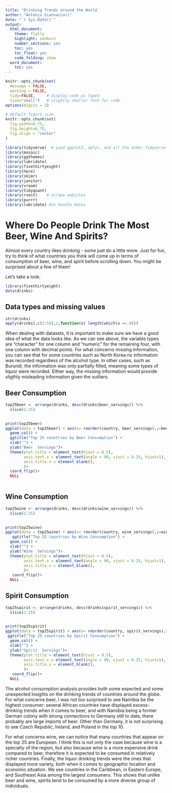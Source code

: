 ```yaml
---
title: 'Drinking Trends around the World'
author: "Antonio Giannaccari"
date: "`r Sys.Date()`"
output:
  html_document:
    theme: flatly
    highlight: zenburn
    number_sections: yes
    toc: yes
    toc_float: yes
    code_folding: show
  word_document:
    toc: yes
---
```



```r
knitr::opts_chunk$set(
  message = FALSE, 
  warning = FALSE, 
  tidy=FALSE,     # display code as typed
  size="small")   # slightly smaller font for code
options(digits = 3)

# default figure size
knitr::opts_chunk$set(
  fig.width=6.75, 
  fig.height=6.75,
  fig.align = "center"
)
```


```r
library(tidyverse)  # Load ggplot2, dplyr, and all the other tidyverse packages
library(mosaic)
library(ggthemes)
library(lubridate)
library(fivethirtyeight)
library(here)
library(skimr)
library(janitor)
library(vroom)
library(tidyquant)
library(rvest)    # scrape websites
library(purrr)  
library(lubridate) #to handle dates
```



# Where Do People Drink The Most Beer, Wine And Spirits?

Almost every country likes drinking - some  just do a little more. Just for fun, try to think of what countries you think will come up in terms of consumption of beer, wine, and spirit before scrolling down. You might be surprised about a few of them! 

Let's take a look.

```r
library(fivethirtyeight)
data(drinks)
```

## Data types and missing values
```r
str(drinks)
apply(drinks[,c(2:5)],2,function(x) length(which(x == 0)))
```

When dealing with datasets, it is important to make sure we have a good idea of what the data looks like. As we can see above, the variable types are "character" for one column and "numeric" for the remaining four, with one column  with decimal points. For what concerns missing information, you can see that for some countries such as North Korea no information was recorded regardless of the alcohol type. In other cases, such as Burundi, the information was only partially filled, meaning some types of liquor were recorded. Either way, the missing information would provide sligthly misleading information given the outliers.

## Beer Consumption
```r
top25beer <- arrange(drinks, desc(drinks$beer_servings)) %>% 
  slice(1:25)
  

print(top25beer)
ggplot(data = top25beer) + aes(x= reorder(country, beer_servings),y=beer_servings) +
  geom_col() +
  ggtitle("Top 25 countries by Beer Consumption") +
  xlab("") +
  ylab("Beer  Servings")+
  theme(plot.title = element_text(hjust = 0.5),
        axis.text.x = element_text(angle = 90, vjust = 0.25, hjust=1),
        axis.title.x = element_blank(),
        )+
  coord_flip()+
  NULL
  

```

## Wine Consumption
```r


top25wine <- arrange(drinks, desc(drinks$wine_servings)) %>% 
  slice(1:25)
  

print(top25wine)
ggplot(data = top25wine) + aes(x= reorder(country, wine_servings),y=wine_servings) +
   ggtitle("Top 25 countries by Wine Consumption") +
  geom_col() +
  xlab("") +
  ylab("Wine  Servings")+
  theme(plot.title = element_text(hjust = 0.5),
        axis.text.x = element_text(angle = 90, vjust = 0.25, hjust=1),
        axis.title.x = element_blank(),
        )+
   coord_flip()+
  NULL

```

## Spirit Consumption
```r

top25spirit <- arrange(drinks, desc(drinks$spirit_servings)) %>% 
  slice(1:25)
  

print(top25spirit)
ggplot(data = top25spirit) + aes(x= reorder(country, spirit_servings),y=spirit_servings) +
 ggtitle("Top 25 countries by Spirit Consumption") +
  geom_col() +
  xlab("") +
  ylab("Spirit  Servings")+
  theme(plot.title = element_text(hjust = 0.5),
        axis.text.x = element_text(angle = 90, vjust = 0.25, hjust=1),
        axis.title.x = element_blank(),
        )+
   coord_flip()+
  NULL
```

The alcohol consumption analysis provides both some expected and some unexpected insights on the drinking trends of countries around  the globe. For what concerns beer, I was not too surprised to see Namibia be the highest consumer: several African countries have displayed excess-drinking trends when it comes  to beer, and with Namibia being a former German colony with strong connections to Germany still to date, there probably are large imports  of beer. Other than Germany, it is not surprising  to see Czech Republic,  Ireland, and Poland in the top 10. 

For what concerns wine, we can notice that many countries that appear on the top 25 are European. I think this is not only the case because wine is a specialty of the region, but also because wine is a more expensive drink compared to beer, therefore it is expected to be consumed in relatively richer countries. Finally, the liquor drinking trends were the ones that displayed more variety, both when it comes to geographic location and economic situation. We see countries in the Caribbean, in Eastern Europe, and Southeast Asia among the largest consumers. This shows that unlike beer and wine, spirits tend to be consumed by a more diverse group of individuals.
